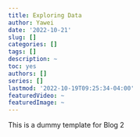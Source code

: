 ```yaml
---
title: Exploring Data
author: Yawei
date: '2022-10-21'
slug: []
categories: []
tags: []
description: ~
toc: yes
authors: []
series: []
lastmod: '2022-10-19T09:25:34-04:00'
featuredVideo: ~
featuredImage: ~
---
```


<p>This is a dummy template for Blog 2</p>
